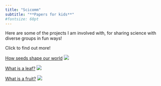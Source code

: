 ```yaml
---
title: "Scicomm"
subtitle: "**Papers for kids**"
#fontsize: 60pt
---
```



Here are some of the projects I am involved with, for sharing science with diverse groups in fun ways!

Click to find out more!

[How seeds shape our world](https://kids.frontiersin.org/articles/10.3389/frym.2023.1065280#:~:text=Seeds%20are%20an%20important%20food,ground%20to%20grow%20new%20plants.) ![](seed.png){fig-align="center"}

[What is a leaf?](https://kids.frontiersin.org/articles/10.3389/frym.2022.659623) ![](leaf.png){fig-align="center"}

[What is a fruit?](https://kids.frontiersin.org/articles/10.3389/frym.2020.00027) ![](fruit.png){fig-align="center"}
